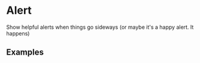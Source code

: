 
<Meta of={AlertStories} />

# Alert

Show helpful alerts when things go sideways (or maybe it's a happy alert. It happens)

## Examples

<Canvas>
  <Story of={AlertStories.Default_} />
</Canvas>

